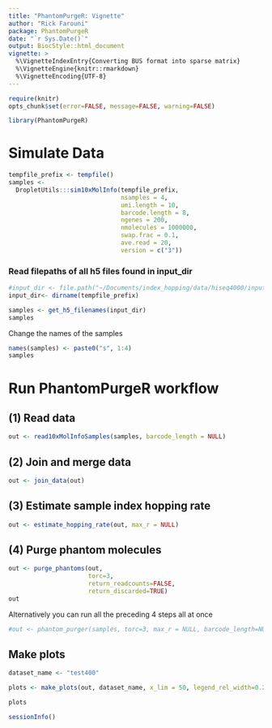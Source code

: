 ```yaml
---
title: "PhantomPurgeR: Vignette"
author: "Rick Farouni"
package: PhantomPurgeR
date: "`r Sys.Date()`"
output: BiocStyle::html_document
vignette: >
  %\VignetteIndexEntry{Converting BUS format into sparse matrix}
  %\VignetteEngine{knitr::rmarkdown}
  %\VignetteEncoding{UTF-8}
---
```



```r
require(knitr)
opts_chunk$set(error=FALSE, message=FALSE, warning=FALSE)
```
```r
library(PhantomPurgeR)
```


# Simulate Data 

```r
tempfile_prefix <- tempfile()
samples <-
  DropletUtils:::sim10xMolInfo(tempfile_prefix, 
                               nsamples = 4, 
                               umi.length = 10,
                               barcode.length = 8,
                               ngenes = 200,
                               nmolecules = 1000000,
                               swap.frac = 0.1,
                               ave.read = 20, 
                               version = c("3"))
```


### Read filepaths of all h5 files found in input_dir

```r
#input_dir <- file.path("~/Documents/index_hopping/data/hiseq4000/input")
input_dir<- dirname(tempfile_prefix)
```
```r
samples <- get_h5_filenames(input_dir)
samples
```

Change the names of the samples

```r
names(samples) <- paste0("s", 1:4)
samples
```

# Run PhantomPurgeR workflow

## (1) Read data

```r
out <- read10xMolInfoSamples(samples, barcode_length = NULL)
```

##  (2) Join and merge data

```r
out <- join_data(out)
```

## (3) Estimate sample index hopping rate

```r
out <- estimate_hopping_rate(out, max_r = NULL)
```

## (4) Purge phantom molecules

```r
out <- purge_phantoms(out,
                      torc=3,
                      return_readcounts=FALSE,
                      return_discarded=TRUE)
out 
```


Alternatively you can run all the preceding 4 steps all at once

```r
#out <- phantom_purger(samples, torc=3, max_r = NULL, barcode_length=NULL, return_readcounts=FALSE, return_discarded=TRUE)
```

## Make plots

```r
dataset_name <- "test400"
```
```r
plots <- make_plots(out, dataset_name, x_lim = 50, legend_rel_width=0.2)
```


```r
plots 
```

```r
sessionInfo()
```


